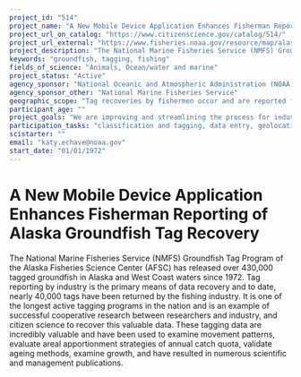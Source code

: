```yaml
---
project_id: "514"
project_name: "A New Mobile Device Application Enhances Fisherman Reporting of Alaska Groundfish Tag Recovery"
project_url_on_catalog: "https://www.citizenscience.gov/catalog/514/"
project_url_external: "https://www.fisheries.noaa.gov/resource/map/alaska-groundfish-tagging-map"
project_description: "The National Marine Fisheries Service (NMFS) Groundfish Tag Program of the Alaska Fisheries Science Center (AFSC) has released over 430,000 tagged groundfish in Alaska and West Coast waters since 1972. Tag reporting by industry is the primary means of data recovery and to date, nearly 40,000 tags have been returned by the fishing industry. It is one of the longest active tagging programs in the nation and is an example of successful cooperative research between researchers and industry, and citizen science to recover this valuable data. These tagging data are incredibly valuable and have been used to examine movement patterns, evaluate areal apportionment strategies of annual catch quota, validate ageing methods, examine growth, and have resulted in numerous scientific and management publications."
keywords: "groundfish, tagging, fishing"
fields_of_science: "Animals, Ocean/water and marine"
project_status: "Active"
agency_sponsor: "National Oceanic and Atmospheric Administration (NOAA)"
agency_sponsor_other: "National Marine Fisheries Service"
geographic_scope: "Tag recoveries by fishermen occur and are reported from all federal fishery locations in Alaska, as well as internationally (Japan, Russia, Canada and Mexico)."
participant_age: ""
project_goals: "We are improving and streamlining the process for industry to report data by developing a tag recovery reporting application (app) for mobile devices. A mobile app would simplify the process for fishermen when returning recovered tags and presumably could improve reporting rates and provide more tag data."
participation_tasks: "classification and tagging, data entry, geolocation, identification, measurement, observation, site selection and/or description, sepecimen/sample collection"
scistarter: ""
email: "katy.echave@noaa.gov"
start_date: "01/01/1972"
---
```


# A New Mobile Device Application Enhances Fisherman Reporting of Alaska Groundfish Tag Recovery

The National Marine Fisheries Service (NMFS) Groundfish Tag Program of the Alaska Fisheries Science Center (AFSC) has released over 430,000 tagged groundfish in Alaska and West Coast waters since 1972. Tag reporting by industry is the primary means of data recovery and to date, nearly 40,000 tags have been returned by the fishing industry. It is one of the longest active tagging programs in the nation and is an example of successful cooperative research between researchers and industry, and citizen science to recover this valuable data. These tagging data are incredibly valuable and have been used to examine movement patterns, evaluate areal apportionment strategies of annual catch quota, validate ageing methods, examine growth, and have resulted in numerous scientific and management publications.

